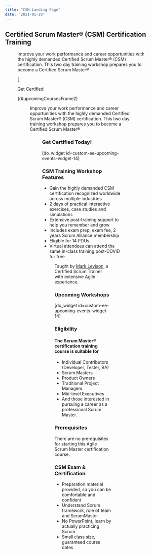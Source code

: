```yaml
---
title: "CSM Landing Page"
date: "2021-01-29"
---
```




## Certified Scrum Master® (CSM) Certification Training

<Figure
  src={RatingsJpg}
  alt=""
  caption=""
/>


Improve your work performance and career opportunities with the highly demanded Certified Scrum Master® (CSM) certification. This two day training workshop prepares you to become a Certified Scrum Master®

[

Get Certified

](#upcomingCoursesFrame2)

<Figure
  src={SaCsm600}
  alt="Certified ScrumMaster Scrum Alliance seal"
  caption="Certified ScrumMaster Scrum Alliance seal"
/>


Improve your work performance and career opportunities with the highly demanded Certified Scrum Master® (CSM) certification. This two day training workshop prepares you to become a Certified Scrum Master®

<Figure
  src={SaCsm600}
  alt="Certified ScrumMaster Scrum Alliance seal"
  caption="Certified ScrumMaster Scrum Alliance seal"
/>


### Get Certified Today!

\[do\_widget id=custom-ee-upcoming-events-widget-14\]

### CSM Training Workshop Features

- Gain the highly demanded CSM certification recognized worldwide across multiple industries
- 2 days of practical interactive exercises, case studies and simulations
- Extensive post-training support to help you remember and grow
- Includes exam prep, exam fee, 2 years Scrum Alliance membership
- Eligible for 14 PDUs
- Virtual attendees can attend the same in-class training post-COVID for free

<Figure
  src={ScrumAllianceSealCst600x6001}
  alt="Certified ScrumMaster Scrum Alliance seal"
  caption="Certified ScrumMaster Scrum Alliance seal"
/>


Taught by [Mark Levison](external:https://www.scrumalliance.org/community/profile/mlevison), a Certified Scrum Trainer with extensive Agile experience.

### Upcoming Workshops

\[do\_widget id=custom-ee-upcoming-events-widget-14\]

### Eligibility

#### The Scrum Master® certification training course is suitable for

- Individual Contributors (Developer, Tester, BA)
- Scrum Masters
- Product Owners
- Traditional Project Managers
- Mid-level Executives
- And those interested in pursuing a career as a professional Scrum Master.

### Prerequisites

There are no prerequisites for starting this Agile Scrum Master certification course.

### CSM Exam & Certification

- Preparation material provided, so you can be comfortable and confident
- Understand Scrum framework, role of team and ScrumMaster
- No PowerPoint, learn by actually practicing Scrum
- Small class size, guaranteed course dates

